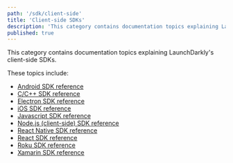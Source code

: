 ```yaml
---
path: '/sdk/client-side'
title: 'Client-side SDKs'
description: 'This category contains documentation topics explaining LaunchDarkly''s client-side SDKs.'
published: true
---
```


This category contains documentation topics explaining LaunchDarkly's client-side SDKs.

These topics include:

* [Android SDK reference](/sdk/client-side/android/)
* [C/C++ SDK reference](/sdk/client-side/c-c--/)
* [Electron SDK reference](/sdk/client-side/electron)
* [iOS SDK reference](/sdk/client-side/ios)
* [Javascript SDK reference](/sdk/client-side/javascript/)
* [Node.js (client-side) SDK reference](/sdk/client-side/node-js)
* [React Native SDK reference](/sdk/client-side/react-native)
* [React SDK reference](/sdk/client-side/react)
* [Roku SDK reference](/sdk/client-side/roku)
* [Xamarin SDK reference](/sdk/client-side/xamarin)

